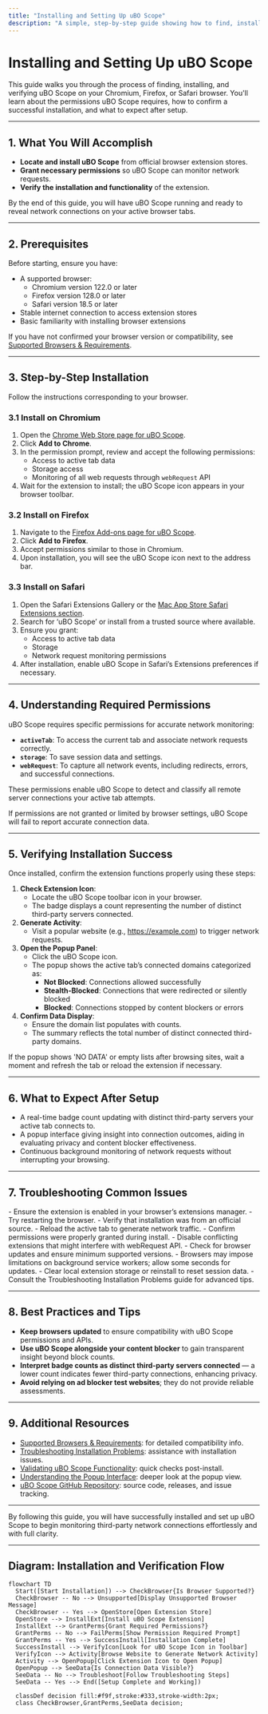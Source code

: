 ```yaml
---
title: "Installing and Setting Up uBO Scope"
description: "A simple, step-by-step guide showing how to find, install, and verify uBO Scope on Chromium, Firefox, or Safari browsers. Learn which permissions are needed, how to check installation success, and what to expect after setup."
---
```


# Installing and Setting Up uBO Scope

This guide walks you through the process of finding, installing, and verifying uBO Scope on your Chromium, Firefox, or Safari browser. You'll learn about the permissions uBO Scope requires, how to confirm a successful installation, and what to expect after setup.

---

## 1. What You Will Accomplish

- **Locate and install uBO Scope** from official browser extension stores.
- **Grant necessary permissions** so uBO Scope can monitor network requests.
- **Verify the installation and functionality** of the extension.

By the end of this guide, you will have uBO Scope running and ready to reveal network connections on your active browser tabs.

---

## 2. Prerequisites

Before starting, ensure you have:

- A supported browser:
  - Chromium version 122.0 or later
  - Firefox version 128.0 or later
  - Safari version 18.5 or later
- Stable internet connection to access extension stores
- Basic familiarity with installing browser extensions

If you have not confirmed your browser version or compatibility, see [Supported Browsers & Requirements](/getting-started/setup-installation/prerequisites-browsers).

---

## 3. Step-by-Step Installation

Follow the instructions corresponding to your browser.

### 3.1 Install on Chromium

1. Open the [Chrome Web Store page for uBO Scope](https://chromewebstore.google.com/detail/ubo-scope/bbdpgcaljkaaigfcomhidmneffjjjfgp).
2. Click **Add to Chrome**.
3. In the permission prompt, review and accept the following permissions:
   - Access to active tab data
   - Storage access
   - Monitoring of all web requests through `webRequest` API
4. Wait for the extension to install; the uBO Scope icon appears in your browser toolbar.

### 3.2 Install on Firefox

1. Navigate to the [Firefox Add-ons page for uBO Scope](https://addons.mozilla.org/firefox/addon/ubo-scope/).
2. Click **Add to Firefox**.
3. Accept permissions similar to those in Chromium.
4. Upon installation, you will see the uBO Scope icon next to the address bar.

### 3.3 Install on Safari

1. Open the Safari Extensions Gallery or the [Mac App Store Safari Extensions section](https://apps.apple.com/app).
2. Search for ‘uBO Scope’ or install from a trusted source where available.
3. Ensure you grant:
   - Access to active tab data
   - Storage
   - Network request monitoring permissions
4. After installation, enable uBO Scope in Safari’s Extensions preferences if necessary.

---

## 4. Understanding Required Permissions

uBO Scope requires specific permissions for accurate network monitoring:

- **`activeTab`**: To access the current tab and associate network requests correctly.
- **`storage`**: To save session data and settings.
- **`webRequest`**: To capture all network events, including redirects, errors, and successful connections.

These permissions enable uBO Scope to detect and classify all remote server connections your active tab attempts.

<Tip>
If permissions are not granted or limited by browser settings, uBO Scope will fail to report accurate connection data.
</Tip>

---

## 5. Verifying Installation Success

Once installed, confirm the extension functions properly using these steps:

1. **Check Extension Icon**:
   - Locate the uBO Scope toolbar icon in your browser.
   - The badge displays a count representing the number of distinct third-party servers connected.
2. **Generate Activity**:
   - Visit a popular website (e.g., https://example.com) to trigger network requests.
3. **Open the Popup Panel**:
   - Click the uBO Scope icon.
   - The popup shows the active tab’s connected domains categorized as:
     - **Not Blocked**: Connections allowed successfully
     - **Stealth-Blocked**: Connections that were redirected or silently blocked
     - **Blocked**: Connections stopped by content blockers or errors
4. **Confirm Data Display**:
   - Ensure the domain list populates with counts.
   - The summary reflects the total number of distinct connected third-party domains.

<Tip>
If the popup shows 'NO DATA' or empty lists after browsing sites, wait a moment and refresh the tab or reload the extension if necessary.
</Tip>

---

## 6. What to Expect After Setup

- A real-time badge count updating with distinct third-party servers your active tab connects to.
- A popup interface giving insight into connection outcomes, aiding in evaluating privacy and content blocker effectiveness.
- Continuous background monitoring of network requests without interrupting your browsing.


---

## 7. Troubleshooting Common Issues

<AccordionGroup title="Troubleshooting Installation and Setup">
<Accordion title="Extension Icon Missing After Installation">
- Ensure the extension is enabled in your browser’s extensions manager.
- Try restarting the browser.
- Verify that installation was from an official source.
</Accordion>
<Accordion title="Popup Displays NO DATA or Blank Lists">
- Reload the active tab to generate network traffic.
- Confirm permissions were properly granted during install.
- Disable conflicting extensions that might interfere with webRequest API.
- Check for browser updates and ensure minimum supported versions.
</Accordion>
<Accordion title="Badge Count Does Not Update Correctly">
- Browsers may impose limitations on background service workers; allow some seconds for updates.
- Clear local extension storage or reinstall to reset session data.
- Consult the Troubleshooting Installation Problems guide for advanced tips.
</Accordion>
</AccordionGroup>

---

## 8. Best Practices and Tips

- **Keep browsers updated** to ensure compatibility with uBO Scope permissions and APIs.
- **Use uBO Scope alongside your content blocker** to gain transparent insight beyond block counts.
- **Interpret badge counts as distinct third-party servers connected** — a lower count indicates fewer third-party connections, enhancing privacy.
- **Avoid relying on ad blocker test websites**; they do not provide reliable assessments.

---

## 9. Additional Resources

- [Supported Browsers & Requirements](/getting-started/setup-installation/prerequisites-browsers): for detailed compatibility info.
- [Troubleshooting Installation Problems](/getting-started/troubleshooting-validation/troubleshooting-install): assistance with installation issues.
- [Validating uBO Scope Functionality](/getting-started/troubleshooting-validation/quick-validation-steps): quick checks post-install.
- [Understanding the Popup Interface](/guides/getting-started/understanding-the-popup): deeper look at the popup view.
- [uBO Scope GitHub Repository](https://github.com/gorhill/uBO-Scope): source code, releases, and issue tracking.

---

By following this guide, you will have successfully installed and set up uBO Scope to begin monitoring third-party network connections effortlessly and with full clarity.

---

## Diagram: Installation and Verification Flow

```mermaid
flowchart TD
  Start([Start Installation]) --> CheckBrowser{Is Browser Supported?}
  CheckBrowser -- No --> Unsupported[Display Unsupported Browser Message]
  CheckBrowser -- Yes --> OpenStore[Open Extension Store]
  OpenStore --> InstallExt[Install uBO Scope Extension]
  InstallExt --> GrantPerms{Grant Required Permissions?}
  GrantPerms -- No --> FailPerms[Show Permission Required Prompt]
  GrantPerms -- Yes --> SuccessInstall[Installation Complete]
  SuccessInstall --> VerifyIcon[Look for uBO Scope Icon in Toolbar]
  VerifyIcon --> Activity[Browse Website to Generate Network Activity]
  Activity --> OpenPopup[Click Extension Icon to Open Popup]
  OpenPopup --> SeeData{Is Connection Data Visible?}
  SeeData -- No --> Troubleshoot[Follow Troubleshooting Steps]
  SeeData -- Yes --> End([Setup Complete and Working])

  classDef decision fill:#f9f,stroke:#333,stroke-width:2px;
  class CheckBrowser,GrantPerms,SeeData decision;
```
